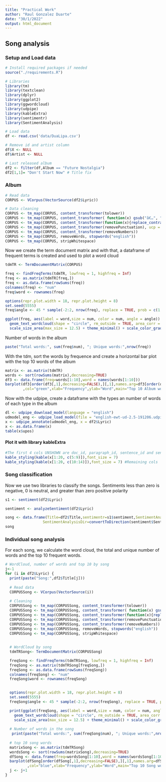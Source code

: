 ```yaml
---
title: "Practical Work"
author: "Raul Gonzalez Duarte"
date: "30/1/2022"
output: html_document
---
```


## Song analysis

### Setup and Load data

```r
# Install required packages if needed
source("./requirements.R")

# Libraries
library(tm)
library(textclean)
library(dplyr)
library(ggplot2)
library(ggwordcloud)
library(udpipe)
library(kableExtra)
library(sentimentr)
library(SentimentAnalysis)

# Load data
df <- read.csv('data/DuaLipa.csv')

# Remove id and artist column
df$X <- NULL
df$Artist <- NULL

# Last released album
df2 <- filter(df,Album == "Future Nostalgia")
df2[1,1]= "Don't Start Now" # Title fix
```


### Album

```r
# Read data
CORPUS <- VCorpus(VectorSource(df2$Lyric))

# Data cleaning 
CORPUS <- tm_map(CORPUS, content_transformer(tolower))
CORPUS <- tm_map(CORPUS, content_transformer( function(x) gsub("â€…", " ", x))) # song's fix
CORPUS <- tm_map(CORPUS, content_transformer(function(x){replace_contraction(x)}))
CORPUS <- tm_map(CORPUS, content_transformer(removePunctuation), ucp = F)
CORPUS <- tm_map(CORPUS, content_transformer(removeNumbers))
CORPUS <- tm_map(CORPUS, removeWords, stopwords("english"))
CORPUS <- tm_map(CORPUS, stripWhitespace)

```

Now we create the term document matrix and with that, a dataframe of frequent terms is created and used to plot a word cloud
```r
tdmTR <- TermDocumentMatrix(CORPUS)

freq <- findFreqTerms(tdmTR, lowfreq = 1, highfreq = Inf)
freq <- as.matrix(tdmTR[freq,])
freq <- as.data.frame(rowSums(freq))
colnames(freq) <- "num"
freq$word <- rownames(freq)

options(repr.plot.width = 18, repr.plot.height = 8) 
set.seed(5555)
freq$angle <- 45 * sample(-2:2, nrow(freq), replace = TRUE, prob = c(1, 0, 4, 0, 1))

ggplot(freq, aes(label = word,size = num, color = num, angle = angle)) +
  geom_text_wordcloud(shape = "circle", rm_outside = TRUE, area_corr = F, rstep = .01,max_grid_size = 256,grid_size = 7,grid_margin = .4) +
  scale_size_area(max_size = 12.5) + theme_minimal() + scale_color_gradient(low = "darkgrey", high = "#53d1b1")
```

Number of words in the album
```r
paste("Total words:", sum(freq$num), "; Unique words:",nrow(freq))
```

With the tdm, sort the words by frequence and create a horizontal bar plot with the top 10 words of the album
```r
matrix <- as.matrix(tdmTR) 
words <- sort(rowSums(matrix),decreasing=TRUE) 
df3 <- data.frame(freq=words[1:10],word = names(words[1:10]))
barplot(df3[order(df3[,1],decreasing=FALSE),][,1],names.arg=df3[order(df3[,1],decreasing=FALSE),][,2]
        ,col="green",xlab="Frequency",ylab="Word",main="Top 10 Album words",border="black",horiz = TRUE)

```

Now with the udpipe, create a dataframe with the types an number of words of each type in the album
```r
dl <- udpipe_download_model(language = "english")
udmodel_eng <- udpipe_load_model(file = "english-ewt-ud-2.5-191206.udpipe")
x <- udpipe_annotate(udmodel_eng, x = df2$Lyric)
x <- as.data.frame(x)
table(x$upos)
```

#### Plot it with library kableExtra
```r
#The first 4 cols UNSHOWN are doc_id, paragraph_id, sentence_id and sentence
kable_styling(kable(x[1:20, c(5:9)]),font_size = 7)
kable_styling(kable(x[1:20, c(10:14)]),font_size = 7) #Remaining cols

```


### Song classification

Now we use two libraries to classify the songs. Sentiments less than zero is negative, 0 is neutral, and greater than zero positive polarity
```r
s1 <- sentiment(df2$Lyric)

sentiment <- analyzeSentiment(df2$Lyric)

song <- data.frame(Title=df2$Title,sentimentr=s1$sentiment,SentimentAnalysis=sentiment$SentimentQDAP,
                 SentimentAnalysisDir=convertToDirection(sentiment$SentimentQDAP))
song
```

### Individual song analysis
For each song, we calculate the word cloud, the total and unique number of words and the top 10 frequent words.
```r
# WordCloud, number of words and top 10 by song
j<-1
for (i in df2$Lyric) {
  print(paste("Song:",df2$Title[j]))
  
  # Read data
  CORPUSSong <- VCorpus(VectorSource(i))
  
  # Cleaning 
  CORPUSSong <- tm_map(CORPUSSong, content_transformer(tolower))
  CORPUSSong <- tm_map(CORPUSSong, content_transformer( function(x) gsub("â€…", " ", x))) # song's fix
  CORPUSSong <- tm_map(CORPUSSong, content_transformer(function(x){replace_contraction(x)}))
  CORPUSSong <- tm_map(CORPUSSong, content_transformer(removePunctuation), ucp = F)
  CORPUSSong <- tm_map(CORPUSSong, content_transformer(removeNumbers))
  CORPUSSong <- tm_map(CORPUSSong, removeWords, stopwords("english"))
  CORPUSSong <- tm_map(CORPUSSong, stripWhitespace)
  
  
  # WordCloud by song
  tdmTRSong<- TermDocumentMatrix(CORPUSSong)

  freqSong <- findFreqTerms(tdmTRSong, lowfreq = 1, highfreq = Inf)
  freqSong <- as.matrix(tdmTRSong[freqSong,])
  freqSong <- as.data.frame(rowSums(freqSong))
  colnames(freqSong) <- "num"
  freqSong$word <- rownames(freqSong)
  

  options(repr.plot.width = 18, repr.plot.height = 8) 
  set.seed(5555)
  freqSong$angle <- 45 * sample(-2:2, nrow(freqSong), replace = TRUE, prob = c(1, 0, 4, 0, 1))

  print(ggplot(freqSong, aes(label = word,size = num, color = num, angle = angle)) +
    geom_text_wordcloud(shape = "circle", rm_outside = TRUE, area_corr = F,rstep = .01,max_grid_size = 256,grid_size = 7,grid_margin = .4) +
    scale_size_area(max_size = 12.5) + theme_minimal() + scale_color_gradient(low = "darkgrey", high = "#53d1b1"))
  
  # Number of words in the song
   print(paste("Total words:", sum(freqSong$num), "; Unique words:",nrow(freqSong)))
   
  # top 10 song words
  matrixSong <- as.matrix(tdmTRSong) 
  wordsSong <- sort(rowSums(matrixSong),decreasing=TRUE) 
  dfSong <- data.frame(freq=wordsSong[1:10],word = names(wordsSong[1:10]))
  barplot(dfSong[order(dfSong[,1],decreasing=FALSE),][,1],names.arg=dfSong[order(dfSong[,1],decreasing=FALSE),][,2]
          ,col="blue",xlab="Frequency",ylab="Word",main="Top 10 Song words",border="black",horiz = FALSE)
  j <- j+1
}
```


